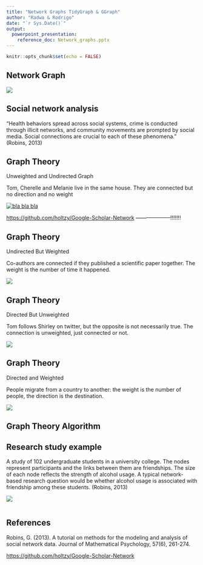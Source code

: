 ```yaml
---
title: "Network Graphs TidyGraph & GGraph"
author: "Radwa & Rodrigo"
date: "`r Sys.Date()`"
output: 
  powerpoint_presentation:
    reference_doc: Network_graphs.pptx
---
```


```r
knitr::opts_chunk$set(echo = FALSE)
```

## Network Graph

![](images/network_graph.png)

## Social network analysis

"Health behaviors spread across social systems, crime is conducted through illicit networks, and community movements are prompted by social media. Social connections are crucial to each of these phenomena." (Robins, 2013)

## Graph Theory

Unweighted and Undirected Graph

Tom, Cherelle and Melanie live in the same house. They are connected but no direction and no weight

[![bla bla bla](images/undirected_unweighted.png)](hyperlynk.to.somewhere)

<https://github.com/holtzy/Google-Scholar-Network> --------------------!!!!!!!

## Graph Theory

Undirected But Weighted

Co-authors are connected if they published a scientific paper together. The weight is the number of time it happened.

![](images/undirected_weighted.png)

## Graph Theory

Directed But Unweighted

Tom follows Shirley on twitter, but the opposite is not necessarily true. The connection is unweighted, just connected or not.

![](images/directed_unweighted.png)

## Graph Theory

Directed and Weighted

People migrate from a country to another: the weight is the number of people, the direction is the destination.

![](images/directed_weighted.png)

## Graph Theory Algorithm

## Research study example

A study of 102 undergraduate students in a university college. The nodes represent participants and the links between them are friendships. The size of each node reflects the strength of alcohol usage. A typical network-based research question would be whether alcohol usage is associated with friendship among these students. (Robins, 2013)

![](images/research_study_example.png)

```r

```

## References

Robins, G. (2013). A tutorial on methods for the modeling and analysis of social network data. Journal of Mathematical Psychology, 57(6), 261-274.

<https://github.com/holtzy/Google-Scholar-Network>
